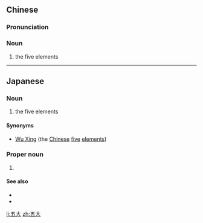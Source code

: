 ==Chinese==
{{zh-forms}}

===Pronunciation===
{{zh-pron
|m=wǔdà
|c=ng5 daai6
|h=pfs=ńg-thai
|cat=n
}}

===Noun===
{{zh-noun}}

# the five elements

----

==Japanese==
{{ja-kanjitab|ご|だい|yomi=on}}

===Noun===
{{ja-noun|ごだい}}

# {{lb|ja|Buddhism|sort=こだい'}} the five elements

====Synonyms====
* {{l|ja|五行}} [[Wu Xing]] (the [[Chinese]] [[five]] [[element]]s)

===Proper noun===
{{ja-pos|ごだい|proper}}

# {{given name|male|lang=ja|sort=こだい'}}

====See also====
* {{pedialite|lang=ja}}
* {{pedialite|Five elements (Japanese philosophy)}}

[[li:五大]]
[[zh:五大]]